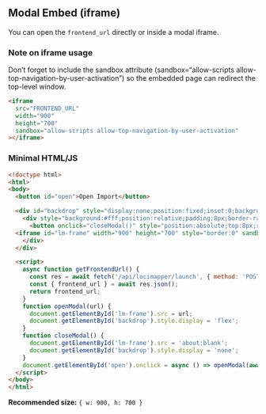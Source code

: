 ## Modal Embed (iframe)

You can open the `frontend_url` directly or inside a modal iframe.

### Note on iframe usage

Don't forget to include the sandbox attribute (sandbox="allow-scripts allow-top-navigation-by-user-activation") so the embedded page can redirect the top-level window.
```html
<iframe
  src="FRONTEND_URL"
  width="900"
  height="700"
  sandbox="allow-scripts allow-top-navigation-by-user-activation"
></iframe>
```

### Minimal HTML/JS
```html
<!doctype html>
<html>
<body>
  <button id="open">Open Import</button>

  <div id="backdrop" style="display:none;position:fixed;inset:0;background:rgba(0,0,0,.4);align-items:center;justify-content:center;">
    <div style="background:#fff;position:relative;padding:8px;border-radius:8px;">
      <button onclick="closeModal()" style="position:absolute;top:8px;right:8px;">✕</button>
  <iframe id="lm-frame" width="900" height="700" style="border:0" sandbox="allow-scripts allow-top-navigation-by-user-activation"></iframe>
    </div>
  </div>

  <script>
    async function getFrontendUrl() {
      const res = await fetch('/api/locimapper/launch', { method: 'POST' });
      const { frontend_url } = await res.json();
      return frontend_url;
    }
    function openModal(url) {
      document.getElementById('lm-frame').src = url;
      document.getElementById('backdrop').style.display = 'flex';
    }
    function closeModal() {
      document.getElementById('lm-frame').src = 'about:blank';
      document.getElementById('backdrop').style.display = 'none';
    }
    document.getElementById('open').onclick = async () => openModal(await getFrontendUrl());
  </script>
</body>
</html>
```
::: callout-tip
**Recommended size:** `{ w: 900, h: 700 }`
:::